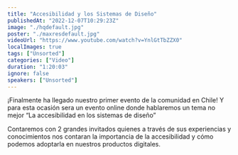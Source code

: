 ```yaml
---
title: "Accesibilidad y los Sistemas de Diseño"
publishedAt: "2022-12-07T10:29:23Z"
image: "./hqdefault.jpg"
poster: "./maxresdefault.jpg"
videoUrl: "https://www.youtube.com/watch?v=YnlGtTbZZX0"
localImages: true
tags: ["Unsorted"]
categories: ["Video"]
duration: "1:20:03"
ignore: false
speakers: ["Unsorted"]
---
```


¡Finalmente ha llegado nuestro primer evento de la comunidad en Chile! Y para esta ocasión sera un evento online donde hablaremos un tema no mejor “La accesibilidad en los sistemas de diseño”

Contaremos con 2 grandes invitados quienes a través de sus experiencias y conocimientos nos contaran la importancia de la accesibilidad y cómo podemos adoptarla en nuestros productos digitales.
